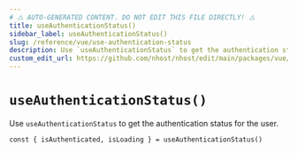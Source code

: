 ```yaml
---
# ⚠️ AUTO-GENERATED CONTENT. DO NOT EDIT THIS FILE DIRECTLY! ⚠️
title: useAuthenticationStatus()
sidebar_label: useAuthenticationStatus()
slug: /reference/vue/use-authentication-status
description: Use `useAuthenticationStatus` to get the authentication status for the user.
custom_edit_url: https://github.com/nhost/nhost/edit/main/packages/vue/src/useAuthenticationStatus.ts#L14
---
```


# `useAuthenticationStatus()`

Use `useAuthenticationStatus` to get the authentication status for the user.

```tsx
const { isAuthenticated, isLoading } = useAuthenticationStatus()
```
